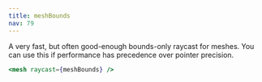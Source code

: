 ```yaml
---
title: meshBounds
nav: 79
---
```


A very fast, but often good-enough bounds-only raycast for meshes. You can use this if performance has precedence over pointer precision.

```jsx
<mesh raycast={meshBounds} />
```

<StoryBook lib="drei" id="misc-meshbounds--mesh-bounds-st" />
